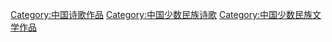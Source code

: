[[Category:中国诗歌作品|Category:中国诗歌作品]]
[[Category:中国少数民族诗歌|Category:中国少数民族诗歌]]
[[Category:中国少数民族文学作品|Category:中国少数民族文学作品]]